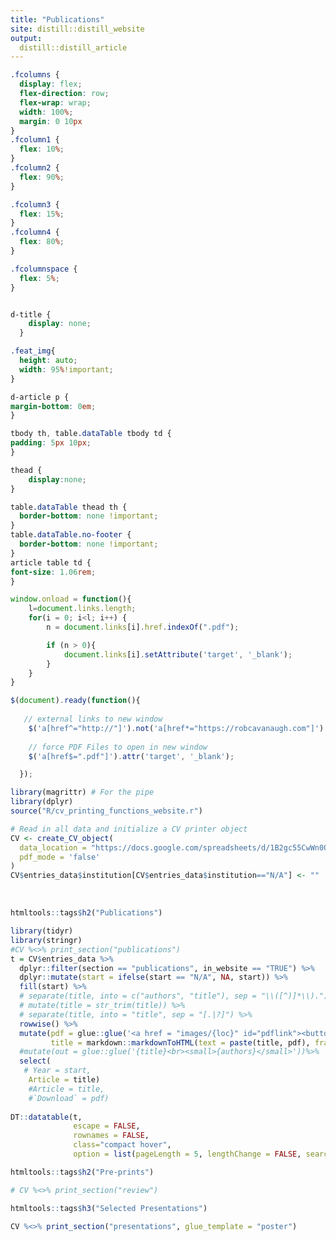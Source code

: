 ```yaml
---
title: "Publications"
site: distill::distill_website
output: 
  distill::distill_article
---
```


```css
.fcolumns {
  display: flex;
  flex-direction: row;
  flex-wrap: wrap;
  width: 100%;
  margin: 0 10px
}
.fcolumn1 {
  flex: 10%;
}
.fcolumn2 {
  flex: 90%;
}

.fcolumn3 {
  flex: 15%;
}
.fcolumn4 {
  flex: 80%;
}

.fcolumnspace {
  flex: 5%;
}


d-title {
    display: none;
  }

.feat_img{
  height: auto;
  width: 95%!important;
}

d-article p {
margin-bottom: 0em;
}

tbody th, table.dataTable tbody td {
padding: 5px 10px;
}

thead {    
    display:none;   
}

table.dataTable thead th {
  border-bottom: none !important;
}
table.dataTable.no-footer {
  border-bottom: none !important;
}
article table td {
font-size: 1.06rem;
}
```

```js

window.onload = function(){
    l=document.links.length;
    for(i = 0; i<l; i++) {
        n = document.links[i].href.indexOf(".pdf");

        if (n > 0){
            document.links[i].setAttribute('target', '_blank');
        }
    }
}

$(document).ready(function(){
	
   // external links to new window
    $('a[href^="http://"]').not('a[href*="https://robcavanaugh.com"]').attr('target','_blank');
    
    // force PDF Files to open in new window
    $('a[href$=".pdf"]').attr('target', '_blank');

  });
```


```r

library(magrittr) # For the pipe
library(dplyr)
source("R/cv_printing_functions_website.r")

# Read in all data and initialize a CV printer object
CV <- create_CV_object(
  data_location = "https://docs.google.com/spreadsheets/d/1B2gc55CwWn0QidoLk3aqWXFaKGFXqekKV94LVyY7Gug/edit?usp=sharing",  
  pdf_mode = 'false'
)
CV$entries_data$institution[CV$entries_data$institution=="N/A"] <- ""

```

<br> 

```r
htmltools::tags$h2("Publications")
```

```r
library(tidyr)
library(stringr)
#CV %<>% print_section("publications")
t = CV$entries_data %>%
  dplyr::filter(section == "publications", in_website == "TRUE") %>%
  dplyr::mutate(start = ifelse(start == "N/A", NA, start)) %>%
  fill(start) %>%
  # separate(title, into = c("authors", "title"), sep = "\\([^)]*\\).") %>%
  # mutate(title = str_trim(title)) %>%
  # separate(title, into = "title", sep = "[.|?]") %>%
  rowwise() %>%
  mutate(pdf = glue::glue('<a href = "images/{loc}" id="pdflink"><button id="pdfbutton">Author PDF</button></a>'),
         title = markdown::markdownToHTML(text = paste(title, pdf), fragment.only = TRUE)) %>%
  #mutate(out = glue::glue('{title}<br><small>{authors}</small>'))%>%
  select(
   # Year = start,
    Article = title)
    #Article = title,
    #`Download` = pdf)
 
DT::datatable(t,
              escape = FALSE,
              rownames = FALSE,
              class="compact hover",
              option = list(pageLength = 5, lengthChange = FALSE, searching = FALSE, info = FALSE))

```

```r
htmltools::tags$h2("Pre-prints")
```

```r
# CV %<>% print_section("review") 
```

```r
htmltools::tags$h3("Selected Presentations")
```

```r
CV %<>% print_section("presentations", glue_template = "poster") 
```
